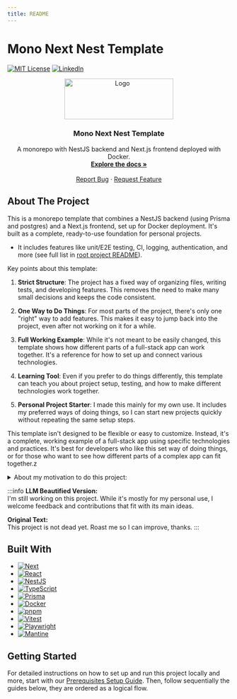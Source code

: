 ```yaml
---
title: README
---
```


# Mono Next Nest Template

[![MIT License][license-shield]][license-url]
[![LinkedIn][linkedin-shield]][linkedin-url]


<div align="center">
  <a href="https://gitlab.com/tetris973/mono-next-nest-template">
    <img src={Logo} alt="Logo" width="246" height="92" />
  </a>

  <h3 align="center">Mono Next Nest Template</h3>

  <p align="center">
    A monorepo with NestJS backend and Next.js frontend deployed with Docker.
    <br />
    <a href="https://gitlab.com/tetris973/mono-next-nest-template"><strong>Explore the docs »</strong></a>
    <br />
    <br />
    <a href="https://gitlab.com/tetris973/mono-next-nest-template/-/issues/new">Report Bug</a>
    ·
    <a href="https://gitlab.com/tetris973/mono-next-nest-template/-/issues/new">Request Feature</a>
  </p>
</div>

## About The Project

This is a monorepo template that combines a NestJS backend (using Prisma and postgres) and a Next.js frontend, set up for Docker deployment. It's built as a complete, ready-to-use foundation for personal projects.

- It includes features like unit/E2E testing, CI, logging, authentication, and more (see full list in [root project README][root-project]).

Key points about this template:

1. **Strict Structure**: The project has a fixed way of organizing files, writing tests, and developing features. This removes the need to make many small decisions and keeps the code consistent.

2. **One Way to Do Things**: For most parts of the project, there's only one "right" way to add features. This makes it easy to jump back into the project, even after not working on it for a while.

3. **Full Working Example**: While it's not meant to be easily changed, this template shows how different parts of a full-stack app can work together. It's a reference for how to set up and connect various technologies.

4. **Learning Tool**: Even if you prefer to do things differently, this template can teach you about project setup, testing, and how to make different technologies work together.

5. **Personal Project Starter**: I made this mainly for my own use. It includes my preferred ways of doing things, so I can start new projects quickly without repeating the same setup steps.

This template isn't designed to be flexible or easy to customize. Instead, it's a complete, working example of a full-stack app using specific technologies and practices. It's best for developers who like this set way of doing things, or for those who want to see how different parts of a complex app can fit together.z

<details>
<summary>
About my motivation to do this project:
</summary>

- For the questions "But who is your target audience?" and "Why did you do it?"
- My answer would be the same as a certain chemistry teacher's: "I did it for me. I liked it. I was good at it. And... I was really... I was alive."

</details>

:::info
**LLM Beautified Version:**  
I'm still working on this project. While it's mostly for my personal use, I welcome feedback and contributions that fit with its main ideas.

**Original Text:**  
This project is not dead yet. Roast me so I can improve, thanks.
:::

## Built With

* [![Next][Next.js]][Next-url]
* [![React][React.js]][React-url]
* [![NestJS][NestJS]][NestJS-url]
* [![TypeScript][TypeScript]][TypeScript-url]
* [![Prisma][Prisma]][Prisma-url]
* [![Docker][Docker]][Docker-url]
* [![pnpm][pnpm]][pnpm-url]
* [![Vitest][Vitest]][Vitest-url]
* [![Playwright][Playwright]][Playwright-url]
* [![Mantine][Mantine]][Mantine-url]

## Getting Started

For detailed instructions on how to set up and run this project locally and more, start with our [Prerequisites Setup Guide](./prerequisites-setup.md). Then, follow sequentially the guides below, they are ordered as a logical flow.

<!-- MARKDOWN LINKS & IMAGES -->
[root-project]: https://gitlab.com/tetris973/mono-next-nest-template/
[license-shield]: https://img.shields.io/badge/license-MIT-green?style=for-the-badge
[license-url]: https://gitlab.com/tetris973/mono-next-nest-template/-/blob/main/LICENSE.txt 
[linkedin-shield]: https://img.shields.io/badge/-LinkedIn-black.svg?style=for-the-badge&logo=linkedin&colorB=555
[linkedin-url]: https://www.linkedin.com/in/cedric-olender/
[Next.js]: https://img.shields.io/badge/next.js-000000?style=for-the-badge&logo=nextdotjs&logoColor=white
[Next-url]: https://nextjs.org/
[React.js]: https://img.shields.io/badge/React-20232A?style=for-the-badge&logo=react&logoColor=61DAFB
[React-url]: https://reactjs.org/
[NestJS]: https://img.shields.io/badge/nestjs-%23E0234E.svg?style=for-the-badge&logo=nestjs&logoColor=white
[NestJS-url]: https://nestjs.com/
[TypeScript]: https://img.shields.io/badge/typescript-%23007ACC.svg?style=for-the-badge&logo=typescript&logoColor=white
[TypeScript-url]: https://www.typescriptlang.org/
[Prisma]: https://img.shields.io/badge/Prisma-3982CE?style=for-the-badge&logo=Prisma&logoColor=white
[Prisma-url]: https://www.prisma.io/
[Docker]: https://img.shields.io/badge/docker-%230db7ed.svg?style=for-the-badge&logo=docker&logoColor=white
[Docker-url]: https://www.docker.com/
[pnpm]: https://img.shields.io/badge/pnpm-%234a4a4a.svg?style=for-the-badge&logo=pnpm&logoColor=f69220
[pnpm-url]: https://pnpm.io/
[Vitest]: https://img.shields.io/badge/vitest-%234a4a4a.svg?style=for-the-badge&logo=vitest&logoColor=white
[Vitest-url]: https://vitest.dev/
[Playwright]: https://img.shields.io/badge/playwright-%232EAD33.svg?style=for-the-badge&logo=playwright&logoColor=white
[Playwright-url]: https://playwright.dev/
[Mantine]: https://img.shields.io/badge/mantine-%234ED1C5.svg?style=for-the-badge&logo=mantine&logoColor=white
[Mantine-url]: https://mantine.dev/
